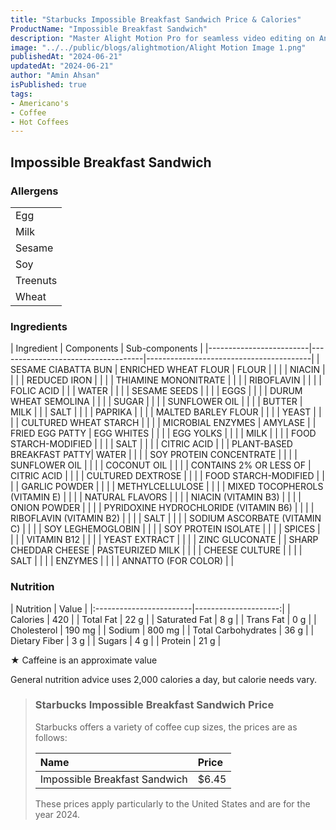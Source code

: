 ```yaml
---
title: "Starbucks Impossible Breakfast Sandwich Price & Calories"
ProductName: "Impossible Breakfast Sandwich" 
description: "Master Alight Motion Pro for seamless video editing on Android, iOS, and Tablets with our ultimate guide, unlocking advanced features and elevating your skills in 2024!"
image: "../../public/blogs/alightmotion/Alight Motion Image 1.png"
publishedAt: "2024-06-21"
updatedAt: "2024-06-21"
author: "Amin Ahsan"
isPublished: true
tags:
- Americano's
- Coffee
- Hot Coffees   
---
```


 
## Impossible Breakfast Sandwich 
  
### Allergens
|                      |
|----------------------|
| Egg                  |
| Milk                 |
| Sesame               |
| Soy                  |
| Treenuts             |
| Wheat                |

### Ingredients
<div style={{ overflowX: 'scroll' }}>
| Ingredient              | Components                         | Sub-components                          |
|-------------------------|------------------------------------|-----------------------------------------|
| SESAME CIABATTA BUN     | ENRICHED WHEAT FLOUR               | FLOUR                                   |
|                         |                                    | NIACIN                                  |
|                         |                                    | REDUCED IRON                            |
|                         |                                    | THIAMINE MONONITRATE                    |
|                         |                                    | RIBOFLAVIN                              |
|                         |                                    | FOLIC ACID                              |
|                         | WATER                              |                                         |
|                         | SESAME SEEDS                       |                                         |
|                         | EGGS                               |                                         |
|                         | DURUM WHEAT SEMOLINA               |                                         |
|                         | SUGAR                              |                                         |
|                         | SUNFLOWER OIL                      |                                         |
|                         | BUTTER                             | MILK                                    |
|                         | SALT                               |                                         |
|                         | PAPRIKA                            |                                         |
|                         | MALTED BARLEY FLOUR                |                                         |
|                         | YEAST                              |                                         |
|                         | CULTURED WHEAT STARCH              |                                         |
|                         | MICROBIAL ENZYMES                  | AMYLASE                                 |
| FRIED EGG PATTY         | EGG WHITES                         |                                         |
|                         | EGG YOLKS                          |                                         |
|                         | MILK                               |                                         |
|                         | FOOD STARCH-MODIFIED               |                                         |
|                         | SALT                               |                                         |
|                         | CITRIC ACID                        |                                         |
| PLANT-BASED BREAKFAST PATTY| WATER                          |                                         |
|                         | SOY PROTEIN CONCENTRATE            |                                         |
|                         | SUNFLOWER OIL                      |                                         |
|                         | COCONUT OIL                        |                                         |
|                         | CONTAINS 2% OR LESS OF             | CITRIC ACID                             |
|                         |                                    | CULTURED DEXTROSE                       |
|                         |                                    | FOOD STARCH-MODIFIED                    |
|                         |                                    | GARLIC POWDER                           |
|                         |                                    | METHYLCELLULOSE                         |
|                         |                                    | MIXED TOCOPHEROLS (VITAMIN E)           |
|                         |                                    | NATURAL FLAVORS                         |
|                         |                                    | NIACIN (VITAMIN B3)                     |
|                         |                                    | ONION POWDER                            |
|                         |                                    | PYRIDOXINE HYDROCHLORIDE (VITAMIN B6)   |
|                         |                                    | RIBOFLAVIN (VITAMIN B2)                 |
|                         |                                    | SALT                                    |
|                         |                                    | SODIUM ASCORBATE (VITAMIN C)            |
|                         |                                    | SOY LEGHEMOGLOBIN                       |
|                         |                                    | SOY PROTEIN ISOLATE                     |
|                         |                                    | SPICES                                  |
|                         |                                    | VITAMIN B12                             |
|                         |                                    | YEAST EXTRACT                           |
|                         |                                    | ZINC GLUCONATE                          |
| SHARP CHEDDAR CHEESE    | PASTEURIZED MILK                   |                                         |
|                         | CHEESE CULTURE                     |                                         |
|                         | SALT                               |                                         |
|                         | ENZYMES                            |                                         |
|                         | ANNATTO (FOR COLOR)                |                                         |

</div>

### Nutrition
<div style={{ overflowX: 'scroll' }}>
    | Nutrition               | Value                |  
    |:------------------------|---------------------:|
    | Calories                | 420                  |
    | Total Fat               | 22 g                 |
    | Saturated Fat           | 8 g                  |
    | Trans Fat               | 0 g                  |
    | Cholesterol             | 190 mg               |
    | Sodium                  | 800 mg               |
    | Total Carbohydrates     | 36 g                 |
    | Dietary Fiber           | 3 g                  |
    | Sugars                  | 4 g                  |
    | Protein                 | 21 g                 |
</div>

★ Caffeine is an approximate value

General nutrition advice uses 2,000 calories a day, but calorie needs vary.

> ### Starbucks Impossible Breakfast Sandwich Price
> 
> Starbucks offers a variety of coffee cup sizes, the prices are as follows:
> 
> | Name                         | Price |
> |:-----------------------------|:------|
> | Impossible Breakfast Sandwich| $6.45 |
> 
> These prices apply particularly to the United States and are for the year 2024.
